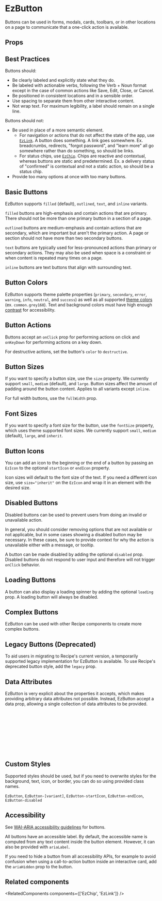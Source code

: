 
<Meta of={DefaultStories} name="Docs" />
<TableOfContents />

# EzButton

Buttons can be used in forms, modals, cards, toolbars, or in other locations on a page to communicate that a one-click action is available.

<Primary />

## Props

<Controls of={DefaultStories.Default} sort="requiredFirst" />

## Best Practices

Buttons should:

- Be clearly labeled and explicitly state what they do.
- Be labeled with actionable verbs, following the Verb + Noun format except in the case of common actions like Save, Edit, Close, or Cancel.
- Be positioned in consistent locations and in a sensible order.
- Use spacing to separate them from other interactive content.
- Not wrap text. For maximum legibility, a label should remain on a single line.

Buttons should not:

- Be used in place of a more semantic element.
  - For navigation or actions that do not affect the state of the app, use [`EzLink`](/components/ez-link). A button does something. A link goes somewhere. Ex. breadcrumbs, redirects, "forgot password", and "learn more" all go somewhere rather than do something, so should be links.
  - For status chips, use [`EzChip`](/components/ez-chip). Chips are reactive and contextual, whereas buttons are static and predetermined. Ex. a delivery status of "confirmed" is contextual and not a static action, so should be a status chip.
- Provide too many options at once with too many buttons.

## Basic Buttons

EzButton supports `filled` (default), `outlined`, `text`, and `inline` variants.

`filled` buttons are high-emphasis and contain actions that are primary. There should not be more than one primary button in a section of a page.

`outlined` buttons are medium-emphasis and contain actions that are secondary, which are important but aren't the primary action. A page or section should not have more than two secondary buttons.

`text` buttons are typically used for less-pronounced actions than primary or secondary actions. They may also be used when space is a constraint or when content is repeated many times on a page.

`inline` buttons are text buttons that align with surrounding text.

<Canvas>
  <Story of={VariantStories.Filled} meta={VariantStories} />
  <Story of={VariantStories.Outlined} meta={VariantStories} />
  <Story of={VariantStories.Text} meta={VariantStories} />
</Canvas>

<Canvas of={VariantStories.Inline} meta={VariantStories} />

## Button Colors

EzButton supports theme palette properties (`primary`, `secondary`, `error`, `warning`, `info`, `neutral`, and `success`) as well as all supported [theme colors](/guides/theming/#colors) (ex. `common.grey160`). Text and background colors must have high enough [contrast](https://webaim.org/resources/contrastchecker/) for accessibility.

<Unstyled>
  <EzAlert headline="Only a select handful of available colors are shown below. All theme properties and colors are supported." />
</Unstyled>

<Canvas>
  <Story of={ColorStories.FilledPrimaryColor} meta={ColorStories} />
  <Story of={ColorStories.FilledSecondaryColor} meta={ColorStories} />
  <Story of={ColorStories.FilledNeutralColor} meta={ColorStories} />
  <Story of={ColorStories.FilledErrorColor} meta={ColorStories} />
  <Story of={ColorStories.FilledWarningColor} meta={ColorStories} />
  <Story of={ColorStories.FilledInfoColor} meta={ColorStories} />
  <Story of={ColorStories.FilledSuccessColor} meta={ColorStories} />
  <Story of={ColorStories.FilledCommonColor} meta={ColorStories} />
</Canvas>

<Canvas>
  <Story of={ColorStories.OutlinedPrimaryColor} meta={ColorStories} />
  <Story of={ColorStories.OutlinedSecondaryColor} meta={ColorStories} />
  <Story of={ColorStories.OutlinedNeutralColor} meta={ColorStories} />
  <Story of={ColorStories.OutlinedErrorColor} meta={ColorStories} />
  <Story of={ColorStories.OutlinedWarningColor} meta={ColorStories} />
  <Story of={ColorStories.OutlinedInfoColor} meta={ColorStories} />
  <Story of={ColorStories.OutlinedSuccessColor} meta={ColorStories} />
  <Story of={ColorStories.OutlinedCommonColor} meta={ColorStories} />
</Canvas>

<Canvas>
  <Story of={ColorStories.TextPrimaryColor} meta={ColorStories} />
  <Story of={ColorStories.TextSecondaryColor} meta={ColorStories} />
  <Story of={ColorStories.TextNeutralColor} meta={ColorStories} />
  <Story of={ColorStories.TextErrorColor} meta={ColorStories} />
  <Story of={ColorStories.TextWarningColor} meta={ColorStories} />
  <Story of={ColorStories.TextInfoColor} meta={ColorStories} />
  <Story of={ColorStories.TextSuccessColor} meta={ColorStories} />
  <Story of={ColorStories.TextCommonColor} meta={ColorStories} />
</Canvas>

## Button Actions

Buttons accept an `onClick` prop for performing actions on click and `onKeyDown` for performing actions on a key down.

For destructive actions, set the button's `color` to `destructive`.

<Canvas>
  <Story of={ActionStories.Clickable} meta={ActionStories} />
  <Story of={ActionStories.ClickableDestructive} meta={ActionStories} />
  <Story of={ActionStories.KeyDown} meta={ActionStories} />
</Canvas>

## Button Sizes

If you want to specify a button size, use the `size` property. We currently support `small`, `medium` (default), and `large`. Button sizes affect the amount of padding around the button content. Applies to all variants except `inline`.

For full width buttons, use the `fullWidth` prop.

<Canvas of={ButtonSizeStories.FilledButtonSizes} meta={ButtonSizeStories} />
<Canvas of={ButtonSizeStories.OutlinedButtonSizes} meta={ButtonSizeStories} />
<Canvas of={ButtonSizeStories.TextButtonSizes} meta={ButtonSizeStories} />
<Canvas of={ButtonSizeStories.FullWidth} meta={ButtonSizeStories} />

## Font Sizes

If you want to specify a font size for the button, use the `fontSize` property, which uses theme supported font sizes. We currently support `small`, `medium` (default), `large`, and `inherit`.

<Canvas>
  <Story of={FontSizeStories.FilledFontSizeSmall} meta={FontSizeStories} />
  <Story of={FontSizeStories.FilledFontSizeMedium} meta={FontSizeStories} />
  <Story of={FontSizeStories.FilledFontSizeLarge} meta={FontSizeStories} />
  <Story of={FontSizeStories.FilledFontSizeInherit} meta={FontSizeStories} />
</Canvas>

<Canvas>
  <Story of={FontSizeStories.OutlinedFontSizeSmall} meta={FontSizeStories} />
  <Story of={FontSizeStories.OutlinedFontSizeMedium} meta={FontSizeStories} />
  <Story of={FontSizeStories.OutlinedFontSizeLarge} meta={FontSizeStories} />
  <Story of={FontSizeStories.OutlinedFontSizeInherit} meta={FontSizeStories} />
</Canvas>

<Canvas>
  <Story of={FontSizeStories.TextFontSizeSmall} meta={FontSizeStories} />
  <Story of={FontSizeStories.TextFontSizeMedium} meta={FontSizeStories} />
  <Story of={FontSizeStories.TextFontSizeLarge} meta={FontSizeStories} />
  <Story of={FontSizeStories.TextFontSizeInherit} meta={FontSizeStories} />
</Canvas>

## Button Icons

You can add an icon to the beginning or the end of a button by passing an `EzIcon` to the optional `startIcon` or `endIcon` property.

Icon sizes will default to the font size of the text. If you need a different icon size, use `size="inherit"` on the `EzIcon` and wrap it in an element with the desired size.

<Canvas>
  <Story of={IconStories.FilledStartIcon} meta={IconStories} />
  <Story of={IconStories.FilledEndIcon} meta={IconStories} />
</Canvas>

<Canvas>
  <Story of={IconStories.OutlinedStartIcon} meta={IconStories} />
  <Story of={IconStories.OutlinedEndIcon} meta={IconStories} />
</Canvas>

<Canvas>
  <Story of={IconStories.TextStartIcon} meta={IconStories} />
  <Story of={IconStories.TextEndIcon} meta={IconStories} />
</Canvas>

<Canvas of={IconStories.InheritedIconSize} meta={IconStories} />

## Disabled Buttons

Disabled buttons can be used to prevent users from doing an invalid or unavailable action.

In general, you should consider removing options that are not available or not applicable, but in some cases showing a disabled button may be necessary. In these cases, be sure to provide context for why the action is unavailable either with a message, or tooltip.

A button can be made disabled by adding the optional `disabled` prop. Disabled buttons do not respond to user input and therefore will not trigger `onClick` behavior.

<Canvas>
  <Story of={DisabledStories.FilledDisabled} meta={DisabledStories} />
  <Story of={DisabledStories.OutlinedDisabled} meta={DisabledStories} />
  <Story of={DisabledStories.TextDisabled} meta={DisabledStories} />
</Canvas>

## Loading Buttons

A button can also display a loading spinner by adding the optional `loading` prop. A loading button will always be disabled.

<Canvas>
  <Story of={LoadingStories.FilledLoading} meta={LoadingStories} />
  <Story of={LoadingStories.OutlinedLoading} meta={LoadingStories} />
  <Story of={LoadingStories.TextLoading} meta={LoadingStories} />
</Canvas>

## Complex Buttons

EzButton can be used with other Recipe components to create more complex buttons.

<Canvas>
  <Story of={ComplexStories.ComplexChildren} meta={ComplexStories} />
  <Story of={ComplexStories.ComplexTooltip} meta={ComplexStories} />
</Canvas>

## Legacy Buttons (Deprecated)

To aid users in migrating to Recipe's current version, a temporarily supported legacy implementation for EzButton is available. To use Recipe's deprecated button style, add the `legacy` prop.

<Unstyled>
  <EzAlert
    use="warning"
    headline="Legacy buttons are deprecated as of v17 and will be removed in v18."
  />
</Unstyled>

<Canvas>
  <Story of={LegacyStories.LegacyPrimary} meta={LegacyStories} />
  <Story of={LegacyStories.LegacySecondary} meta={LegacyStories} />
  <Story of={LegacyStories.LegacyTertiary} meta={LegacyStories} />
  <Story of={LegacyStories.LegacyTertiaryWithIcon} meta={LegacyStories} />
</Canvas>

<Canvas>
  <Story of={LegacyStories.LegacyDestructive} meta={LegacyStories} />
  <Story of={LegacyStories.LegacyDisabled} meta={LegacyStories} />
  <Story of={LegacyStories.LegacyDisabledWithTooltip} meta={LegacyStories} />
  <Story of={LegacyStories.LegacyLoading} meta={LegacyStories} />
</Canvas>

## Data Attributes

EzButton is very explicit about the properties it accepts, which makes providing arbitrary data attributes not possible. Instead, EzButton accept a data prop, allowing a single collection of data attributes to be provided.

```jsx
<EzButton
  data={{
    testid: 'my-test-id',
    trackingid: 'my-tracking-id',
  }}
  // => data-testid="my-test-id" data-trackingid="my-tracking-id"
>
  Button
</EzButton>
```

## Custom Styles

Supported styles should be used, but if you need to overwrite styles for the background, text, icon, or border, you can do so using provided class names.

`EzButton`, `EzButton-[variant]`, `EzButton-startIcon`, `EzButton-endIcon`, `EzButton-disabled`

## Accessibility

See [WAI-ARIA accessibility guidelines](https://www.w3.org/WAI/ARIA/apg/patterns/button/) for buttons.

All buttons have an accessible label. By default, the accessible name is computed from any text content inside the button element. However, it can also be provided with `ariaLabel`.

If you need to hide a button from all accessibility APIs, for example to avoid confusion when using a call-to-action button inside an interactive card, add the `ariaHidden` prop to the button.

## Related components

<RelatedComponents components={['EzChip', 'EzLink']} />
